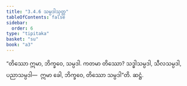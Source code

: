 ```yaml
---
title: "3.4.6 သမ္ပဒါသုတ္တ"
tableOfContents: false
sidebar:
  order: 6
type: "tipitaka"
basket: "su"
book: "a3"
---
```



<DynamicBreadcrumb />

<Division number="139" book="a3" e="ch" v="15" p="291">

<Paragraph number="1030" book="a3">
“တိဿော ဣမာ, ဘိက္ခဝေ, သမ္ပဒါ. ကတမာ တိဿော? သဒ္ဓါသမ္ပဒါ, သီလသမ္ပဒါ, ပညာသမ္ပဒါ—  ဣမာ ခေါ, ဘိက္ခဝေ, တိဿော သမ္ပဒါ”တိ.

</Paragraph>
</Division>

<Paragraph number="1031" type="center" book="a3">
ဆဋ္ဌံ.
</Paragraph>